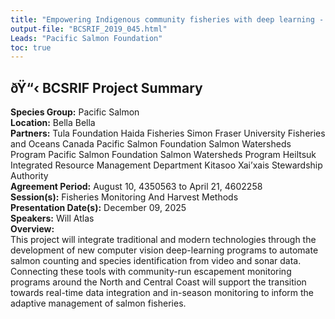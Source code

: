```yaml
---
title: "Empowering Indigenous community fisheries with deep learning - computer vision for adaptive management of terminal salmon fisheries"
output-file: "BCSRIF_2019_045.html"
Leads: "Pacific Salmon Foundation"
toc: true
---
```


## ðŸ“‹ BCSRIF Project Summary

**Species Group:** Pacific Salmon  
**Location:** Bella Bella  
**Partners:** Tula Foundation 
Haida Fisheries 
Simon Fraser University
Fisheries and Oceans Canada 
Pacific Salmon Foundation Salmon Watersheds Program
Pacific Salmon Foundation Salmon Watersheds Program
Heiltsuk Integrated Resource Management Department
Kitasoo Xai'xais Stewardship Authority  
**Agreement Period:** August 10, 4350563 to April 21, 4602258  
**Session(s):** Fisheries Monitoring And Harvest Methods  
**Presentation Date(s):** December 09, 2025  
**Speakers:** Will Atlas  
**Overview:**  
This project will integrate traditional and modern technologies through the development of new computer vision deep-learning programs to automate salmon counting and species identification from video and sonar data. Connecting these tools with community-run escapement monitoring programs around the North and Central Coast will support the transition towards real-time data integration and in-season monitoring to inform the adaptive management of salmon fisheries.   

